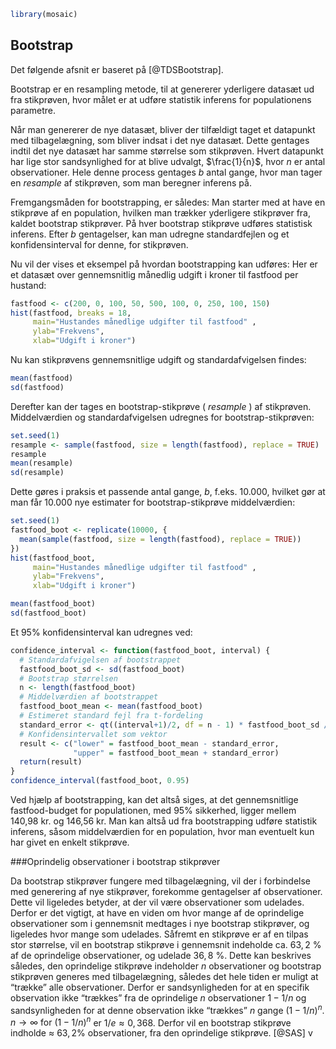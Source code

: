 ```r
library(mosaic)
```
## Bootstrap

Det følgende afsnit er baseret på [@TDSBootstrap].

Bootstrap er en resampling metode, til at genererer yderligere datasæt ud fra stikprøven, hvor målet er at udføre statistik inferens for populationens parametre. 

Når man genererer de nye datasæt, bliver der tilfældigt taget et datapunkt med tilbagelægning, som bliver indsat i det nye datasæt. Dette gentages indtil det nye datasæt har samme størrelse som stikprøven. Hvert datapunkt har lige stor sandsynlighed for at blive udvalgt, $\frac{1}{n}$, hvor $n$ er antal observationer. Hele denne process gentages $b$ antal gange, hvor man tager en _resample_ af stikprøven, som man beregner inferens på.

Fremgangsmåden for bootstrapping, er således:
Man starter med at have en stikprøve af en population, hvilken man trækker yderligere stikprøver fra, kaldet bootstrap stikprøver. På hver bootstrap stikprøve udføres statistisk inferens.
Efter $b$ gentagelser, kan man udregne standardfejlen og et konfidensinterval for denne, for stikprøven.

Nu vil der vises et eksempel på hvordan bootstrapping kan udføres:
Her er et datasæt over gennemsnitlig månedlig udgift i kroner til fastfood per hustand:

```r
fastfood <- c(200, 0, 100, 50, 500, 100, 0, 250, 100, 150)
hist(fastfood, breaks = 18, 
     main="Hustandes månedlige udgifter til fastfood" ,
     ylab="Frekvens", 
     xlab="Udgift i kroner")
```

Nu kan stikprøvens gennemsnitlige udgift og standardafvigelsen findes:

```r
mean(fastfood)
sd(fastfood)
```

Derefter kan der tages en bootstrap-stikprøve ( _resample_ ) af stikprøven. Middelværdien og standardafvigelsen udregnes for bootstrap-stikprøven:

```r
set.seed(1)
resample <- sample(fastfood, size = length(fastfood), replace = TRUE)
resample
mean(resample)
sd(resample)
```

Dette gøres i praksis et passende antal gange, $b$, f.eks. 10.000, hvilket gør at man får 10.000 nye estimater for bootstrap-stikprøve middelværdien:

```r
set.seed(1)
fastfood_boot <- replicate(10000, {
  mean(sample(fastfood, size = length(fastfood), replace = TRUE))
})
hist(fastfood_boot,
     main="Hustandes månedlige udgifter til fastfood" ,
     ylab="Frekvens", 
     xlab="Udgift i kroner")

mean(fastfood_boot)
sd(fastfood_boot)
```

Et 95% konfidensinterval kan udregnes ved:
```r
confidence_interval <- function(fastfood_boot, interval) {
  # Standardafvigelsen af bootstrappet
  fastfood_boot_sd <- sd(fastfood_boot)
  # Bootstrap størrelsen
  n <- length(fastfood_boot)
  # Middelværdien af bootstrappet
  fastfood_boot_mean <- mean(fastfood_boot)
  # Estimeret standard fejl fra t-fordeling
  standard_error <- qt((interval+1)/2, df = n - 1) * fastfood_boot_sd / sqrt(n)
  # Konfidensintervallet som vektor
  result <- c("lower" = fastfood_boot_mean - standard_error, 
              "upper" = fastfood_boot_mean + standard_error)
  return(result)
}
confidence_interval(fastfood_boot, 0.95)
```

Ved hjælp af bootstrapping, kan det altså siges, at det gennemsnitlige fastfood-budget for populationen, med 95% sikkerhed, ligger mellem 140,98 kr. og 146,56 kr.
Man kan altså ud fra bootstrapping udføre statistik inferens, såsom middelværdien for en population, hvor man eventuelt kun har givet en enkelt stikprøve.

###Oprindelig observationer i bootstrap stikprøver

Da bootstrap stikprøver fungere med tilbagelægning, vil der i forbindelse med generering af nye stikprøver, forekomme gentagelser af observationer. Dette vil ligeledes betyder, at der vil være observationer som udelades. Derfor er det vigtigt, at have en viden om hvor mange af de oprindelige observationer som i gennemsnit medtages i nye bootstrap stikprøver, og ligeledes hvor mange som udelades. 
Såfremt en stikprøve er af en tilpas stor størrelse, vil en bootstrap stikprøve i gennemsnit indeholde ca. $63,2~\%$ af de oprindelige observationer, og udelade $36,8~\%$. Dette kan beskrives således, den oprindelige stikprøve indeholder _n_ observationer og bootstrap stikprøven generes med tilbagelægning, således det hele tiden er muligt at "trække" alle observationer. Derfor er sandsynligheden for at en specifik observation ikke "trækkes" fra de oprindelige _n_ observationer $1-1/n$ og sandsynligheden for at denne observation ikke "trækkes" _n_ gange $(1-1/n)^n$. $n \rightarrow  \infty ~\text{for} ~ (1-1/n)^n$ er $1/e \approx 0,368$. Derfor vil en bootstrap stikprøve indholde $\approx$ $63,2\%$ observationer, fra den oprindelige stikprøve. [@SAS] 
v
